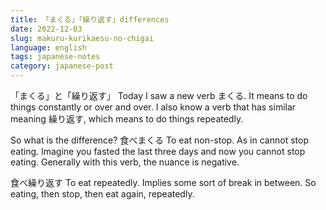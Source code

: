 ```yaml
---
title: 「まくる」「繰り返す」differences
date: 2022-12-03
slug: makuru-kurikaesu-no-chigai
language: english
tags: japanese-notes
category: japanese-post
---
```

「まくる」と「繰り返す」
Today I saw a new verb まくる. It means to do things constantly or over and over.
I also know a verb that has similar meaning 繰り返す, which means to do things repeatedly.

So what is the difference?
食べまくる 
To eat non-stop. As in cannot stop eating. Imagine you fasted the last three days and now you cannot stop eating.
Generally with this verb, the nuance is negative.

食べ繰り返す
To eat repeatedly. Implies some sort of break in between. So eating, then stop, then eat again, repeatedly.
